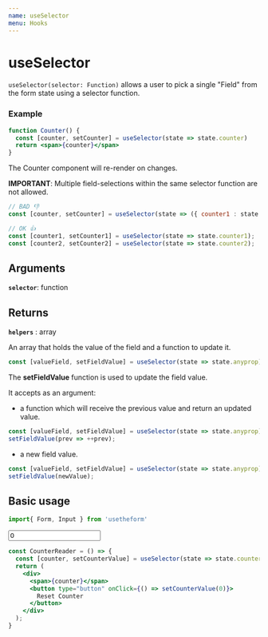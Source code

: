---
name: useSelector
menu: Hooks
---


# useSelector
`useSelector(selector: Function)` allows a user to pick a single "Field" from the form state using a selector function.

### Example

```jsx
function Counter() {
  const [counter, setCounter] = useSelector(state => state.counter)
  return <span>{counter}</span>
}
```

The Counter component will re-render on changes.

**IMPORTANT**: Multiple field-selections within the same selector function are not allowed.

```javascript
// BAD 👎
const [counter, setCounter] = useSelector(state => ({ counter1 : state.counter1, counter2 : state.counter2 }));
```
```javascript
// OK 👍   
const [counter1, setCounter1] = useSelector(state => state.counter1);
const [counter2, setCounter2] = useSelector(state => state.counter2);
```

## Arguments

**`selector`**: function 

## Returns

**`helpers`** : array

An array that holds the value of the field and a function to update it.

```javascript
const [valueField, setFieldValue] = useSelector(state => state.anyprop);
```

The **setFieldValue** function is used to update the field value. 

It accepts as an argument:

  * a function which will receive the previous value and return an updated value.

  ```javascript
  const [valueField, setFieldValue] = useSelector(state => state.anyprop);
  setFieldValue(prev => ++prev);
  ```

  * a new field value.

  ```javascript
  const [valueField, setFieldValue] = useSelector(state => state.anyprop);
  setFieldValue(newValue);
  ```

## Basic usage

```javascript
import{ Form, Input } from 'usetheform'
```

<Playground>
  <Form>
    <Input type="number" name="counter" value="0" placeholder="Counter" />
    <CounterReader />
  </Form>
</Playground>


```jsx
const CounterReader = () => {
  const [counter, setCounterValue] = useSelector(state => state.counter);
  return (
    <div>
      <span>{counter}</span>
      <button type="button" onClick={() => setCounterValue(0)}>
        Reset Counter
      </button>
    </div>
  );
}
```
